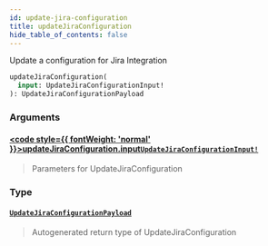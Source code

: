 ```yaml
---
id: update-jira-configuration
title: updateJiraConfiguration
hide_table_of_contents: false
---
```








Update a configuration for Jira Integration

```graphql
updateJiraConfiguration(
  input: UpdateJiraConfigurationInput!
): UpdateJiraConfigurationPayload
```


### Arguments

#### [<code style={{ fontWeight: 'normal' }}>updateJiraConfiguration.<b>input</b></code>](#)<Bullet />[`UpdateJiraConfigurationInput!`](/api/graphql/documentation/inputs/update-jira-configuration-input) <Badge class="secondary" text="non-null"/> <Badge class="secondary" text="input"/>
> Parameters for UpdateJiraConfiguration
> 

### Type

#### [`UpdateJiraConfigurationPayload`](/api/graphql/documentation/objects/update-jira-configuration-payload) <Badge class="secondary" text="object"/>
> Autogenerated return type of UpdateJiraConfiguration
> 





